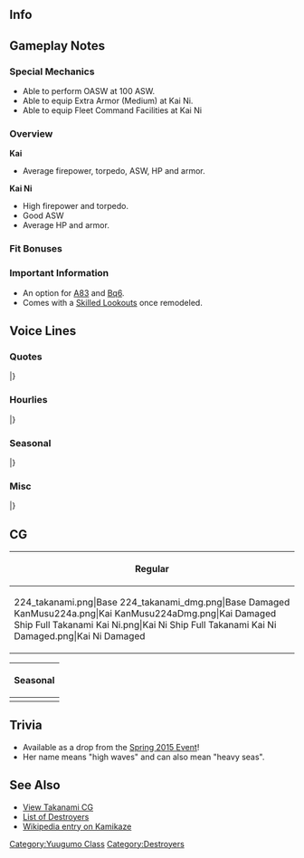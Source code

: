 ==Info==
{{KanmusuInfo|ID=224}}
{{KanmusuInfo|ID=224a}}
{{KanmusuInfo|ID=449}}

==Gameplay Notes==
===Special Mechanics===
* Able to perform OASW at 100 ASW.
* Able to equip Extra Armor (Medium) at Kai Ni.
* Able to equip Fleet Command Facilities at Kai Ni

===Overview===
'''Kai'''
* Average firepower, torpedo, ASW, HP and armor.  

'''Kai Ni'''
* High firepower and torpedo.
* Good ASW
* Average HP and armor.

===Fit Bonuses===
{{:{{BASEPAGENAME}}/Equipment Bonuses}}
{{clear}}

===Important Information===
* An option for [[Quests#A83|A83]] and [[Quests#Bq6|Bq6]].
* Comes with a [[Skilled Lookouts]] once remodeled.

==Voice Lines==
===Quotes===
{{ShipquoteHeader}}
{{ShipquoteKai
|scenario = Introduction
|origin = 夕雲型駆逐艦、六番艦の高波です。あ、あの…頑張ります！ホントかもです！
|translation = I'm he 6th ship in the Yuugumo-class destroyers, Takanami! U-umm, I'll do my best! I think I really can! <ref>Her verbal tic 'kamodesu' (かもです) implies a wishy washy statement. Kind of like -poi for Yuudachi.</ref>
|audio = Takanami-Intro.ogg
}} 
{{ShipquoteKai
|scenario = Introduction
|kai = yes
|origin = 夕雲型駆逐艦、高波です。精一杯頑張ります！ホント・・・かもです！
|translation = I'm the Yuugumo-class destroyer, Takanami. I'll try to do my best! Really... probably!
|audio = TakanamiKai-Intro.ogg
}} 
{{ShipquoteKai
|scenario = Library
|origin = 夕雲型駆逐艦6番艦、高波です。
浦賀生まれです。第三十一駆逐隊に編入され、活躍したかもです。
運命のルンガ沖夜戦でも警戒隊の旗艦として敵を発見…、艦隊の勝利に貢献したかも…です。はい！
|translation = I'm he 6th ship in the Yuugumo-class destroyers, Takanami. 
I was born in Uraga. I was assigned to the 31st Destroyer Division and I think I played my part well.
As the flagship of the advance force, I discovered the enemy at that fateful battle at Tassafaronga... and that may have brought victory to the fleet... Yup!<ref>The [https://en.wikipedia.org/wiki/Battle_of_Tassafaronga Battle of Tassafaronga] is known as the Battle of Lunga Point in Japanese sources. In the battle, US destroyers were able to close with the IJN destroyers undetected due to radar but Takanami, who was at the head of the column, was able to spot them before they could open fire.</ref>
|audio = Takanami-Library_Intro.ogg
}}
{{ShipquoteKai
|scenario = Secretary 1
|origin = ひゃわっ…！び、びっくりした…。
|translation = Hyah...! Y-You surprised me!
|audio = Takanami-Secretary_1.ogg
}}
{{ShipquoteKai|scenario = Secretary 1|kai2 = true
|origin = 警戒艦としてを責務、果たします！
|translation = I'll take my patrol duties seriously!
}}
{{ShipquoteKai
|scenario = Secretary 2
|origin = 司令官、高波をお呼びでしょうか？
|translation = Did you call me, Commander?
|audio = Takanami-Secretary_2.ogg
}}
{{ShipquoteKai
|scenario = Secretary 2
|kai = yes
|origin = 司令官、高波お呼びかも・・・ですか？
|translation = Did you really... call me, Commander?
|audio = TakanamiKai-Sec2.ogg
}}
{{ShipquoteKai
|scenario = Secretary 3
|origin = ひゃぁっ…！あ、あの、とてもびっくりするので、出来れば違う…が良いと思うのです。
|translation = Hyah! U-Um... I'm easily frightened... So I think if you could do that differently...
|audio = Takanami-Secretary_3.ogg
}}
{{ShipquoteKai
|scenario = Secretary 3
|kai = yes
|origin = ひゃわっ！あ、とてもびっくりするので、出来れば別の方法が・・・。あの、いいかも・・・です。 
|translation = Hyah! Ah, that surprised me so could you please get my attention some other way... Umm, that's probably better...
|audio = TakanamiKai-Sec3.ogg
}}
{{ShipquoteKai
|scenario = Secretary Idle
|origin = ドラム缶、ドラム缶…あ、ありますね。私？私は積まないかもです。先行警戒艦ですから。え？何のこと、って？さぁ…
|translation = Fuel drums, fuel drums... Ah, there they are. Me? I don't think I'll be carrying those. I'm just a forward scout ship. What? What do I mean by that? I dunno...
|audio = Takanami-Secretary_Idle.ogg
}}
{{ShipquoteKai
|scenario = Secretary (Married)
|origin = 司令官、少しお疲れかも？高波がお茶淹れますね、少し待っていて！……はい！日本茶です！司令官、少し休んで、かも！
|translation = Could you be little tired, Commander? Please wait a moment while I go make some tea! ...Yes! it's Japanese tea! I think you need some rest, Commander!
|audio = Takanami-Secretary_Married.ogg
}}
{{ShipquoteKai
|scenario = Wedding
|origin = 司令官、お話あるって本当？…えっ？この箱を高波に？開けてもいいかも、ですか？…うわぁ、綺麗。…本当に、本当？
|translation = Is it true that you need to talk to me, Commander? ...Eh? This box for me? Am I allowed to open it? ...Wow, it's beautiful... Is this really happening?
|audio = Takanami-Wedding.ogg
}}
{{ShipquoteKai
|scenario = Player's Score
|origin = 司令官、情報ですね！はい、了解かも！
|translation = You wanted the intelligence, Commander? Roger that!
|audio = Takanami-Player_Score.ogg
}}
{{ShipquoteKai
|scenario = Joining the Fleet
|origin = 夕雲型駆逐艦、高波。出撃かもです！
|translation = Yuugumo-class destroyer, Takanami, sortieing!
|audio = Takanami-Joining_A_Fleet.ogg
}}
{{ShipquoteKai
|scenario = Equipment 1
|origin = これなら、これなら行けるかも！
|translation = With this... I think I can do it with this!
|audio = Takanami-Equipment_2.ogg
}}
{{ShipquoteKai
|scenario = Equipment 2
|origin = 嬉しいかも...です。
|translation = I'm probably... happy!
|audio = Takanami-Equipment_1.ogg
}}
{{ShipquoteKai
|scenario = Equipment 3<ref>This line is shared with expedition selection, resource collection, instant repair and development.</ref>
|origin = いけるかも...です。
|translation = I think... I can do it!
|audio = Takanami-Equipment_3.ogg
}}
{{ShipquoteKai
|scenario = Supply
|origin = 大切な補給物資、うれしいかもです！
|translation = I'm happy for the important supplies, probably!
|audio = Takanami-Supply.ogg
}}
{{ShipquoteKai
|scenario = Docking (Minor)
|origin = すみません……少しお風呂に入るかも、です。
|translation = Sorry... I think I'll take a quick bath.
|audio = Takanami-Repair_Light_Damage.ogg
}}
{{ShipquoteKai
|scenario = Docking (Major)
|origin = すみません……少し長いお風呂になってしまうかも、です。
|translation = Sorry... I think this bath might take a while. 
|audio = Takanami-Repair_Medium_Damage.ogg
}}
{{ShipquoteKai
|scenario = Construction
|origin = 司令官，新しい仲間お目見えかもです。
|translation = I think new comrade is making her debut, Commander.
|audio = Takanami-Ship_Construction.ogg
}}
{{ShipquoteKai
|scenario = Construction
|kai = yes
|origin = 司令官、新しい仲間が来たかも…です！
|translation = I think... a new comrade has come, Commander.
|audio = TakanamiKai-Construction.ogg
}}
{{ShipquoteKai
|scenario = Return From Sortie
|origin = 艦隊が戻ってきたかもです！はい。
|translation = I think fleet's back! Yep!.
|audio = Takanami-Return_From_Sortie.ogg
}}
{{ShipquoteKai
|scenario = Starting a Sortie
|origin =  第三十一駆逐隊、旗艦、高波。出撃です！
|translation = 31st Destroyer Division flagship, Takanami. Sortieing!
|audio = Takanami-Start_Sortie.ogg
}}
{{ShipquoteKai
|scenario = Starting a Sortie
|kai = yes
|origin =  第二水雷戦隊所属、駆逐艦高波、出撃です！
|translation = Member of the 2nd Torpedo Squadron, destroyer Takanami. Sortieing!
|audio = TakanamiKai-Sortie.ogg
}}
{{ShipquoteKai
|scenario = Starting a Battle
|origin = 敵艦発見かも！突撃します！続いてください！
|translation = I think I spotted enemy ships! Let's attack! Please follow me!
|audio = Takanami-Battle_Start.ogg
}}
{{ShipquoteKai
|scenario = Starting a Battle
|kai = yes
|origin = 敵艦、見つけました！今なら有利に戦えるかも・・・。続いて下さい！
|translation = Enemy ships spotted!  I think we have the upper hand now. Please follow me!
|audio = TakanamiKai-BattleStart.ogg
}}
{{ShipquoteKai
|scenario = Attack
|origin = やるしかないかも、です。打ち方……始め！てー！
|translation = I think we have to do this! Ready... Aim! Fire!
|audio = Takanami-Attack.ogg
}}
{{ShipquoteKai
|scenario = Attack
|kai = yes
|origin = 練度の上がった高波の力、お見せするかも！・・・打ち方始め。てー！ 
|translation = I'll show you the power of the more experienced me, probably! Ready! Aim! Fire!
|audio = TakanamiKai-Attack.ogg
}}
{{ShipquoteKai
|scenario = Night Attack
|origin = ひゃっ！い、行きます！高波、突撃します！
|translation =Hyaah! L-let's go! Takanami, charging in!
|audio = Takanami-Night_Attack.ogg
}}
{{ShipquoteKai|scenario = Night Attack|kai2 = true
|origin = 敵艦発見！後続艦隊、続いてください！
|translation = Enemy spotted! Fleet, follow me!
}}
{{ShipquoteKai
|scenario = Night Battle
|origin =夜戦……思い出すかも、ううん、思い出さない！行ける！やれる！全艦、突撃です！
|translation = Night battle... I think I remember... No, I mustn't think of that! I can do this! I have to! All ships, attack!<ref>She was sunk during the night battle at Tassafaronga.</ref>
|audio = Takanami-Night_Battle.ogg
}}
{{ShipquoteKai
|scenario = Night Battle
|kai = yes
|origin =夜戦かも・・・。でも、もう迷いません。・・・高波、突撃します！続いて下さい！ 
|translation = It's a night battle... But, I won't hesitate. I'm charging! Please follow me!
|audio = TakanamiKai-NightBattle.ogg
}}
{{ShipquoteKai
|scenario = MVP
|origin =高波がお役に立てたかも、ですか？よ、よかったー！本当に嬉しいかも、です！
|translation = I was able to be of use? I-I'm glad! I think I'm really happy!
|audio = Takanami-MVP.ogg
}} 
{{ShipquoteKai
|scenario = Minor Damage 1
|origin =ひゃあっ！だっ、だめっ！
|translation = Hyah! S-stop! 
|audio = Takanami-Minor_Damage_1.ogg
}}
{{ShipquoteKai
|scenario = Minor Damage 2
|origin =ひゃ、ひゃあっ！大丈夫？行けるの？
|translation = Hy-Hyah! I'm alright? I think I can go on? 
|audio = Takanami-Minor_Damage_2.ogg
}}
{{ShipquoteKai
|scenario = Major Damage
|origin =や、やだ！？集中砲火？ま、まだ行けるかも？……し、沈むかも？沈まないで！
|translation = S-Stop it! Concentrated fire? I-I think I can keep going! Am I sinking? I-I won't sink!<ref>She ended up taking most of the fire from the US fleet at Tassafaronga because she was the closest ship to them.</ref>
|audio = Takanami-Moderately_Damaged.ogg
}}
{{ShipquoteKai
|scenario = Sunk
|origin =また集中砲火かも・・・敵を発見しただけ・・・役に立ったかも・・・ですよね・・・司令官・・・
|translation = I guess they focused their fire on me again... I was useful for... spotting the enemy... right, Commander...
|audio = Takanami-Sunk.ogg
}}
|}<references/>

{{clear}}

===Hourlies===
{{ShipquoteHeader | type = hourly}}
{{ShipquoteKai
|scenario = 00:00 
|origin = 提督！今日はわたし、高波が時刻をお知らせするかもです。あっ！今ちょうど0時です！
|translation = Admiral! I'll probably be doing the hourly notifications today! Ah, it just hit midnight!
|audio = TakanamiKai-Hourly_0000.ogg
}}
{{ShipquoteKai
|scenario = 01:00 
|origin = マルヒト・・・マルマル・・・かも、です。えっ？語尾が紛らわしいですか？う、うーん・・・でもぉ
|translation = I think it's... 01... 00... Eh? I sound confusing? Urgh, B-But...<ref>Because she always says 'kamo' which makes her sound unsure of herself.</ref>
|audio = TakanamiKai-Hourly_0100.ogg
}}
{{ShipquoteKai
|scenario = 02:00 
|origin = マルフタマルマルかもです！・・・あっ、いいですか？すみません、クセなんです。はい。
|translation = I think it's 0200! ...Ah, was that better? Sorry. It's a habit of mine. Yes.
|audio = TakanamiKai-Hourly_0200.ogg
}}
{{ShipquoteKai
|scenario = 03:00 
|origin = マルサン・・・マルマルかも・・・です。少し眠いですね。あっ、でも大丈夫です！ほんとです。
|translation = I think... it's... 0300. I'm a bit sleepy. Ah, but I'm still okay! Really!
|audio = TakanamiKai-Hourly_0300.ogg
}}
{{ShipquoteKai
|scenario = 04:00 
|origin = マルヨン・・・マルマルかも、です。もう朝方ですね。今頃が、一番暗い時間かも・・・です
|translation = I think... it's 0400. It's already early in the morning. I think this is the darkest time of the day...<ref>She sank an hour earlier.</ref>
|audio = TakanamiKai-Hourly_0400.ogg
}}
{{ShipquoteKai
|scenario = 05:00 
|origin = マルゴーマルマル。朝になったかも、です。司令官、おはようございます、です！
|translation = 0500. I think it's morning! Good morning, Commander!
|audio = TakanamiKai-Hourly_0500.ogg
}}
{{ShipquoteKai
|scenario = 06:00 
|origin = マルロク・・・マルマルかも、です。鎮守府の皆さんもおはようございます。朝です！
|translation = I think it's 06... 00... Good morning, everyone! It's morning!
|audio = TakanamiKai-Hourly_0600.ogg
}}
{{ShipquoteKai
|scenario = 07:00 
|origin = マルナナマルマル。ご朝食、お持ちしたかもです。今日は、菜っ葉の味噌汁と・・・
|translation = 0700. Breakfast may have been made by me. Today it's miso soup with leafy vegetables...
|audio = TakanamiKai-Hourly_0700.ogg
}}
{{ShipquoteKai
|scenario = 08:00 
|origin = マルハチマルマルかもです。あっ、長波姉様！おっ、おはようございます、です！
|translation = I think it's 0800. Ah, Naganami-neesama! G-Good morning!
|audio = TakanamiKai-Hourly_0800.ogg
}}
{{ShipquoteKai
|scenario = 09:00 
|origin = マルキュマルマルかも、です。・・・長波姉様ですか？はいっ！わたしの自慢の姉様です!
|translation = I think it's 0900. Naganami-neesama? She's an elder sister I'm proud of!
|audio = TakanamiKai-Hourly_0900.ogg
}}
{{ShipquoteKai
|scenario = 10:00 
|origin = ヒトマルマルマル。そろそろ演習とか、するかもです？はいっ、了解しました、です！
|translation = 1000 It's almost time for us to do exercises? Roger that!
|audio = TakanamiKai-Hourly_1000.ogg
}}
{{ShipquoteKai
|scenario = 11:00 
|origin = ヒトヒトマルマルかもです。司令官、そろそろお昼ですね。何になさいますか？
|translation = I think it's 1100. It's almost time for lunch, Commander. What would you like?
|audio = TakanamiKai-Hourly_1100.ogg
}}
{{ShipquoteKai
|scenario = 12:00 
|origin = ヒトフタマルマル。お昼は、間宮さん、ごちそうして頂けるかもなのですか？嬉しいです！
|translation = 1200. Could be treating me to Mamiya-san's for lunch today? I'm happy!
|audio = TakanamiKai-Hourly_1200.ogg
}}
{{ShipquoteKai
|scenario = 13:00 
|origin = ヒトサンマルマル。はむはむ・・・。間宮さんのオムライス、美味しいかもです！はむはむ・・・
|translation = 1300. *Om nom*... I think that Mamiya-san's omelette rice is delicious! *Om nom*...
|audio = TakanamiKai-Hourly_1300.ogg
}}
{{ShipquoteKai
|scenario = 14:00 
|origin = ヒトヨンマルマル。次の遠征は、鼠輸送かも・・・ですか？えっ・・・あっ、何でも・・・ないです・・・
|translation = 1400 Is the next expedition a Tokyo Express...? Eh... Ah, it's nothing...<ref>[https://en.wikipedia.org/wiki/Tokyo_Express Tokyo Espresses], known as 'nezumi yuusou' (rat transports) in Japan, were supply runs done under cover of darkness to avoid Allied air attacks. She was doing one such run when she was sunk at Tassafaronga.</ref>
|audio = TakanamiKai-Hourly_1400.ogg
}}
{{ShipquoteKai
|scenario = 15:00 
|origin = ヒトゴーマルマ・・・、あっ！長波姉様！・・・えっ、差し入れですか？ありがとうございます！
|translation = 1500... Ah! Naganami-neesama! Eh, snacks? Thank you very much!
|audio = TakanamiKai-Hourly_1500.ogg
}}
{{ShipquoteKai
|scenario = 16:00 
|origin = ヒトロクマルマル。長波姉様からクッキー頂きました！今、お茶を淹れますね。
|translation = 1600. Naganami-neesama brought us cookies! I'll get some tea right away!
|audio = TakanamiKai-Hourly_1600.ogg
}}
{{ShipquoteKai
|scenario = 17:00 
|origin = ヒトナナマルマル。綺麗な夕焼け・・・！そろそろ、日が落ちるかも・・・です。・・・綺麗かも。
|translation = 1700. What a beautiful sunset! It's about time for the sun to set... I think it's beautiful.
|audio = TakanamiKai-Hourly_1700.ogg
}}
{{ShipquoteKai
|scenario = 18:00 
|origin = ヒトハチマルマルかも・・・です。司令官、高波、お夕食の準備に入りますね？はい！
|translation = I think... it's 1800. I'll start preparing for dinner now, Commander! Yes!
|audio = TakanamiKai-Hourly_1800.ogg
}}
{{ShipquoteKai
|scenario = 19:00 
|origin = ヒトキューマルマル。お夕食の準備が出来たかもです。今夜は、フーカデンビーフと・・・
|translation = 1900. Dinner's probably ready! I made some Fricadeau Beef and...<ref>[http://naanashinozaki.com/?p=6575 Fricadeau Beef] bears no resemblence to the French dish.</ref>
|audio = TakanamiKai-Hourly_1900.ogg
}}
{{ShipquoteKai
|scenario = 20:00 
|origin = フタマルマルマルかも・・・です。司令官、高波の、フーカデンビーフ。・・・いかが・・・でしたか？
|translation = I think... it's 2000. How was my Fricadeau Beef, Commander? Was it... good?
|audio = TakanamiKai-Hourly_2000.ogg
}}
{{ShipquoteKai
|scenario = 21:00 
|origin = フタヒトマルマル。夜かも・・・です。司令官、お茶を淹れ直しますね、はい！
|translation = 2100. It's probably night now. I'll get some fresh tea, Commander!
|audio = TakanamiKai-Hourly_2100.ogg
}}
{{ShipquoteKai
|scenario = 22:00 
|origin = フタフタマルマル。あの軽巡のお姉様が・・・。えっ？ほっといていいかも・・・です・・・か？
|translation = 2200. That light cruiser-neesama is... Eh, It's probably fine to just leave her alone...?
|audio = TakanamiKai-Hourly_2200.ogg
}}
{{ShipquoteKai
|scenario = 23:00 
|origin = フタサンマルマル。司令官、今日も一日、大変お疲れ様でしたかもです！はい！
|translation = 2300. Thanks for your hard work everyday I guess, Commander! Yes!
|audio = TakanamiKai-Hourly_2300.ogg
}}
|} <references/>

{{clear}}

===Seasonal===
{{SeasonalHeaderOld}}
{{SeasonalQuote
|scenario = [[Seasonal/Rainy_Season_2015|Rainy Season 2015]]
|origin = 雨の日が続く…かも…です。でも、雨の日は静かで良いですね。高波、好きかもで。
|translation =	The rainy days will probably… continue. But, rainy days are nice and peaceful. I kind of like it.
|audio = Takanami_Rainy_Secretary_1.ogg
|notes =
}}
{{SeasonalQuote
|scenario = [[Seasonal/Early_Summer_Season_Update|Early Summer 2015]]
|origin = 暑くなってきましたね。もうすぐ、夏かも。……司令官は暑くないかもですか？
|translation =	It’s gotten hotter. It’s almost summer, I think. …Aren’t you hot, Commander?
|audio = Takanami_Early_Summer_HQ_1.ogg
|notes =
}}
{{SeasonalQuote
|scenario = [[Seasonal/Mid_Summer_Season_Update|Midsummer 2015]]
|origin = 夏ですね、司令官。氷小豆食べたいかもですね。間宮さん…あぁ、私出します！
|translation =	It’s summer, Commander. I kind of feel like eating shaved ice. Mamiya-san… Ah, it’s my treat!
|audio = Takanami_Mid_Summer.ogg
|notes = Specifically shaved ice with boiled azuki beans.
}}
{{SeasonalQuote
|scenario = [[Seasonal/Christmas_2015|Christmas 2015]]
|origin = メリークリスマスかも、です！司令官、これ高波からのプレゼントかも、です！
|translation =	Merry Christmas! Here’s a present from me, Commander!
|audio = Takanami_Christmas_2015_Sec1.ogg
|notes =
}}
{{SeasonalQuote
|scenario = [[Seasonal/End_of_Year_2015|End of Year 2015]]
|origin = もうこんな時期…鎮守府の大掃除も高波一生懸命頑張ります！かも…です。はい！
|translation =	It’s already this time of year… I’ll do my very best with the Naval Base’s spring clean! Probably. Yes!
|audio = Takanami_Year_End_2015_Sec1.ogg
|notes = 
}}
{{SeasonalQuote
|scenario = [[Seasonal/Setsubun_2016|Setsubun 2016]]
|origin = 長波姉さま、このお豆は。 え、投げる、かもですか？ ぇ、えい！ こうですか？
|translation =	What are these beans for, Naganami-neesama? Eh, for throwing? E-ei! Like that?
|audio = Takanami_Setsubun_2016_Sec1.ogg
|notes = 
}}
{{SeasonalQuote
|scenario = [[Seasonal/Valentine%27s_Day_2016|Valentine’s Day 2016]]
|origin = 司令官と長波姉さまに、チョコレート作っちゃったかも…。受け取ってくれるかな…？
|translation =	I made some chocolate for you and Naganami-neesama, Commander… Will you accept it…?
|audio = Takanami_Valentine_Sec1.ogg
|notes = 
}}
{{SeasonalQuote
|scenario = [[Seasonal/White_Day_2016|White Day 2016]]
|origin = 長波姉さまからクッキー貰ったかも♪えぇ、司令官もこれを私に？ほ、本当に！？
|translation =	Looks like Naganami-neesan got some cookies♪ Eh, you’re giving me some too, Commander? Re-really!?
|audio = Takanami_White_Day_2016.ogg
|notes = 
}}
{{SeasonalQuote
|scenario = [[Seasonal/Coming_of_Spring_2016|Spring 2016]]
|origin = 司令官、あれですね。そこらも季節かも、です。長波姉さんたちと、お花見、行きたいですね。
|translation =	It’s here, Commander. The season is everywhere. I want to go cherry blossom viewing with Naganami-neesan and the others.
|audio = Takanami_Spring_2016_Sec1.mp3
|notes = 
}}
{{SeasonalQuote
|scenario = [[Seasonal/Third_Anniversary|3rd Anniversary]]
|origin = 司令官，三周年かも、です！おめでとうございます！高波もお祝いをするかも、です！
|translation =	It’s the 3rd Anniversary, Commander! Congratulations! I’ll celebrate too!
|audio = Takanami_3rd_Anniversary_Sec1.mp3
|notes = 
}}
{{SeasonalQuote
|scenario = [[Seasonal/Fifth_Anniversary|5th Anniversary]]
|origin = 司令官、今日は大切な日ですね。高波も、ご一緒できて、とっても光栄かも、です。
|translation =	Today is an important day, Commander. I’m very honoured that I can spend it with you.
|audio = Takanami_5th_Anniversary_Sec1.mp3
|notes = 
}}
|}<references/>

{{clear}}

===Misc===
{{SeasonalHeaderOld}}
{{SeasonalQuote
|scenario = [[Summer 2020 Event]]
|origin = 警戒艦としての責務、果たせます。敵艦、発見! 後続艦隊、続いてください!
|translation =	I'll do my duty as the vanguard. Enemy ship spotted! Please follow behind me!
|audio = Ship_Voice_Takanami_Kai_Rainy-Summer_2020_Event_Friend_Fleet_1.mp3
|notes = Friend Fleet 1
}}
|}<references/>

{{clear}}

==CG==
{| class="mw-collapsible mw-collapsed wikitable" style="width: 100%;"
!Regular
|-
|<gallery>
224_takanami.png|Base
224_takanami_dmg.png|Base Damaged
KanMusu224a.png|Kai
KanMusu224aDmg.png|Kai Damaged
Ship Full Takanami Kai Ni.png|Kai Ni
Ship Full Takanami Kai Ni Damaged.png|Kai Ni Damaged
</gallery>
|}

{| class="mw-collapsible mw-collapsed wikitable" style="width: 100%;"
!Seasonal
|-
|<gallery>
224_Takanami_Rainy.png|[[Seasonal/Rainy_Season_2015|Rainy Season 2015]]
224_Takanami_Rainy_Dmg.png|[[Seasonal/Rainy_Season_2015|Rainy Season 2015 Damaged]]
KanMusu224Valentine.png|[[Seasonal/Valentine%27s_Day_2017|Valentine's Day 2017]]
KanMusu224ValentineDmg.png|[[Seasonal/Valentine%27s_Day_2017|Valentine's Day 2017 Damaged]]
KanMusu224Summer.png|[[Seasonal/Summer_2018|Summer 2018]]
KanMusu224SummerDmg.png||[[Seasonal/Summer_2018|Summer 2018 Damaged]]
Takanami Kai Ni  Full Summer 2021.png|[[Seasonal/Summer_2021|Kai Ni Summer 2021]]
Takanami Kai Ni Full Summer 2021 Damaged.png|[[Seasonal/Summer_2021|Kai Ni Summer 2021 Damaged]]
</gallery>
|}

==Trivia==
*Available as a drop from the [[Spring 2015 Event]]!
*Her name means "high waves" and can also mean "heavy seas".

==See Also==
*[[Takanami/Gallery|View Takanami CG]]
*[[EliteDD|List of Destroyers]]
*[[wikipedia:Japanese_destroyer_Takanami_(1942)|Wikipedia entry on Kamikaze]]

{{shiplist}}
[[Category:Yuugumo Class]]
[[Category:Destroyers]]